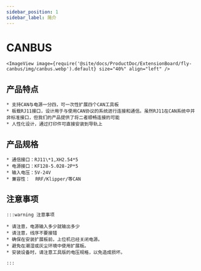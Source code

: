 ```yaml
---
sidebar_position: 1
sidebar_label: 简介
---
```




# CANBUS

    <ImageView image={require('@site/docs/ProductDoc/ExtensionBoard/fly-canbus/img/canbus.webp').default} size="40%" align="left" />


## 产品特点

    * 支持CAN与电源一分四，可一次性扩展四个CAN工具板
    * 板载RJ11接口，设计用于与使用CAN协议的系统进行连接和通信。虽然RJ11在CAN系统中并非标准接口，但我们的产品提供了将二者顺畅连接的可能
    * 人性化设计，通过打印件可直接安装到导轨上

## 产品规格

    * 通信接口：RJ11\*1,XH2.54*5
    * 电源接口：KF128-5.028-2P*5
    * 输入电压：5V-24V
    * 兼容性：  RRF/Klipper/等CAN

## 注意事项

    :::warning 注意事项

    * 请注意，电源输入多少就输出多少
    * 请注意，线序不要接错
    * 确保在安装扩展板前，上位机已经关闭电源。
    * 避免在潮湿或灰尘环境中使用扩展板。
    * 安装设备时，请注意工具版的电压规格，以免造成损坏。

    :::
